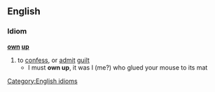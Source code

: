 ==English==
===Idiom===
'''[[own]] [[up]]'''
#to [[confess]], or [[admit]] [[guilt]]
#* I must '''own up''', it was I (me?) who glued your mouse to its mat
[[Category:English idioms]]